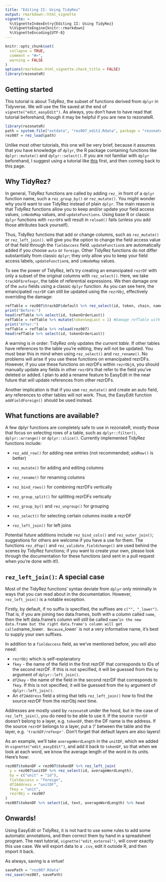 ```yaml
---
title: "Editing II: Using TidyRez"
output: rmarkdown::html_vignette
vignette: >
  %\VignetteIndexEntry{Editing II: Using TidyRez}
  %\VignetteEngine{knitr::rmarkdown}
  %\VignetteEncoding{UTF-8}
---
```


```r
knitr::opts_chunk$set(
  collapse = TRUE,
  comment = "#>",
  warning = FALSE
)
options(rmarkdown.html_vignette.check_title = FALSE)
library(rezonateR)
```

## Getting started

This tutorial is about TidyRez, the subset of functions derived from `dplyr` in Tidyverse. We will use the file saved at the end of `vignette("edit_easyEdit")`. As always, you don't have to have read that tutorial beforehand, though it may be helpful if you are new to rezonateR.

```r
library(rezonateR)
path = system.file("extdata", "rez007_edit2.Rdata", package = "rezonateR", mustWork = T)
rez007 = rez_load(path)
```

Unlike most other tutorials, this one will be very brief, because it assumes that you have knowledge of `dplyr`, the R package containing functions like `dplyr::mutate()` and `dplyr::select()`. If you are not familiar with `dplyr` beforehand, I suggest using a tutorial like [this](https://jhudatascience.org/tidyversecourse/wrangle-data.html) first, and then coming back to this page.

## Why TidyRez?

In general, TidyRez functions are called by adding `rez_` in front of a `dplyr` function name, such a `rez_group_by()` or `rez_mutate()`. You might wonder why you'd want to use TidyRez instead of plain `dplyr`. The main reason is that TidyRez functions allow you to keep and/or update your field access values, `inNodeMap` values, and `updateFunctions`. Using base R or classic `dplyr` functions with `rezrDF`s will result in `reload()` fails (unless you add those attributes back yourself).

Thus, TidyRez functions that add or change columns, such as `rez_mutate()` or `rez_left_join()`. will give you the option to change the field access value of that field through the `fieldaccess` field. `updateFunction`s are automatically added if you choose `auto` or `foreign`. Other TidyRez functions do not differ substantially from classic `dplyr`; they only allow you to keep your field access labels, `updateFunction`s, and `inNodeMap` values.

To see the power of TidyRez, let's try creating an emancipated `rezrDF` with only a subset of the original columns with `rez_select()`. Here, we take `trackDF$refexpr`, the table of referential expressions. We then damage one of the `auto` fields using a classic `dplyr` function. As you can see here, the emancipated `rezrDF` can still be updated using the `rezrObj`, effectively overriding the damage:

```r
refTable = rez007$trackDF$default %>% rez_select(id, token, chain, name, text, tokenOrderLast)
print("Before:")
head(refTable %>% select(id, tokenOrderLast))
refTable = refTable %>% mutate(tokenSeqLast = 1) #Damage refTable with a classic dplyr function
print("After:")
refTable = refTable %>% reload(rez007)
head(refTable %>% select(id, tokenOrderLast))
```

A warning is in order: TidyRez only updates *the current table*. If other tables have references to the table you're editing, they will not be updated. You must bear this in mind when using `rez_select()` and `rez_rename()`. No problems will arise if you use these functions on emancipated rezrDFs. However, if you use these functions on rezrDFs within `rezrObj`s, you should manually update any fields in other `rezrDF`s that refer to the field you've deleted or added. I plan to add a rename feature to EasyEdit in the near future that will update references from other rezrDFs.

Another implication is that if you use `rez_mutate()` and create an auto field, any references to other tables will not work. Thus, the EasyEdit function `addFieldForeign()` should be used instead. 


## What functions are available?
A few dplyr functions are completely safe to use in rezonateR, mostly those that focus on selecting rows of a table, such as `dplyr::filter()`, `dplyr::arrange()` or `dplyr::slice()`. Currently implemented TidyRez functions include:

* `rez_add_row()` for adding new entries (not recommended; `addRow()` is better)

* `rez_mutate()` for adding and editing columns

* `rez_rename()` for renaming columns

* `rez_bind_rows()` for combining rezrDFs vertically

* `rez_group_split()` for splitting rezrDFs vertically

* `rez_group_by()` and `rez_ungroup()` for grouping

* `rez_select()` for selecting certain columns inside a rezrDF

* `rez_left_join()` for left joins

Potential future additions include `rez_bind_cols()` and `rez_outer_join()`; suggestions for others are welcome if you have a use for them. The functions `rez_dfop()` and `rez_validate_fieldchange()` are used behind the scenes by TidyRez functions; if you want to create your own, please look through the documentation for these functions (and sent in a pull request when you're done with it!).

## `rez_left_join()`: A special case

Most of the TidyRez functions' syntax deviate from `dplyr` only minimally in ways that you can read about in the documentation. However, `rez_left_join()` is a notable exception.

Firstly, by default, if no suffix is specified, the suffixes are `c("", "_lower")`. That is, if you are joining two data.frames, both with a column called `name`, then the left data.frame's column will still be called `name`'` in the new data.frame but the right data.frame's column will get called `name_lower`. Because `_lower` is not a very informative name, it's best to supply your own suffixes.

In addition to a `fieldaccess` field, as we've mentioned before, you will also need:

*  `rezrObj` which is self-explanatory
* `fkey` - the name of the field in the first rezrDF that corresponds to IDs of the second rezrDF. If this is not specified, it will be guessed from the `by` argument of `dplyr::left_join()`.
* `df2key` - the name of the field in the second rezrDF that corresponds to `fkey`. If this is not specified, it will be guessed from the `by` argument of `dplyr::left_join()`.
* An `df2Address` field a string that tells `rez_left_join()` how to find the source rezrDF from the rezrObj next time.

Addresses are mostly used by `rezonateR` under the hood, but in the case of `rez_left_join()`, you do need to be able to use it. If the source `rezrDF` doesn't belong to a layer, e.g. `tokenDF`, then the DF name is the address. If the source `rezrDF` belongs to a layer, put a '/' between the table and the layer, e.g. `'trackDF/refexpr'`. Don't forget that default layers are also layers!

As an example, we'll take `averageWordLength` in the `unitDF`, which we added in `vignette("edit_easyEdit")`, and add it back to `tokenDF`, so that when we look at each word, we know the average length of the word in its units. Here's how:

```r
rez007$tokenDF = rez007$tokenDF %>% rez_left_join(
  y = rez007$unitDF %>% rez_select(id, averageWordLength),
  by = c("unit" = "id"),
  fieldaccess = "foreign",
  df2Address = "unitDF",
  fkey = "unit",
  rezrObj = rez007
)
rez007$tokenDF %>% select(id, text, averageWordLength) %>% head
```


## Onwards!
Using EasyEdit or TidyRez, it is not hard to use some rules to add some automatic annotations, and then correct them by hand in a spreadsheet program. The next tutorial, `vignette("edit_external")`, will cover exactly this use case. We will export data to a `.csv`, edit it outside R, and then import it back.

As always, saving is a virtue!

```r
savePath = "rez007.Rdata"
rez_save(rez007, savePath)
```
